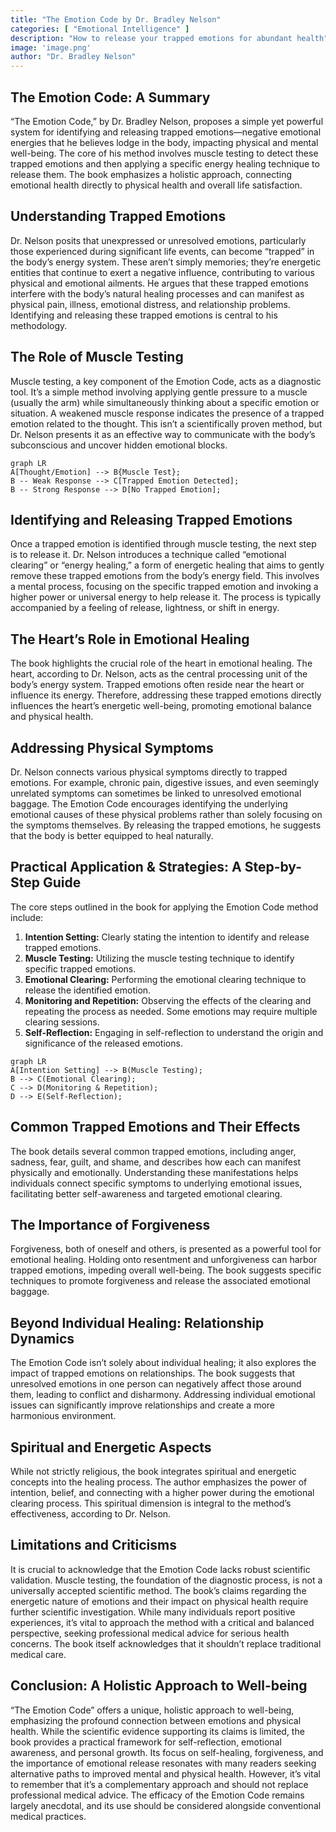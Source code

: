 ```yaml
---
title: "The Emotion Code by Dr. Bradley Nelson"
categories: [ "Emotional Intelligence" ]
description: "How to release your trapped emotions for abundant health"
image: 'image.png'
author: "Dr. Bradley Nelson"
---
```

## The Emotion Code: A Summary

"The Emotion Code," by Dr. Bradley Nelson, proposes a simple yet powerful system for identifying and releasing trapped emotions—negative emotional energies that he believes lodge in the body, impacting physical and mental well-being.  The core of his method involves muscle testing to detect these trapped emotions and then applying a specific energy healing technique to release them.  The book emphasizes a holistic approach, connecting emotional health directly to physical health and overall life satisfaction.


## Understanding Trapped Emotions

Dr. Nelson posits that unexpressed or unresolved emotions, particularly those experienced during significant life events, can become "trapped" in the body's energy system. These aren't simply memories; they're energetic entities that continue to exert a negative influence, contributing to various physical and emotional ailments. He argues that these trapped emotions interfere with the body's natural healing processes and can manifest as physical pain, illness, emotional distress, and relationship problems.  Identifying and releasing these trapped emotions is central to his methodology.

## The Role of Muscle Testing

Muscle testing, a key component of the Emotion Code, acts as a diagnostic tool.  It's a simple method involving applying gentle pressure to a muscle (usually the arm) while simultaneously thinking about a specific emotion or situation. A weakened muscle response indicates the presence of a trapped emotion related to the thought.  This isn't a scientifically proven method, but Dr. Nelson presents it as an effective way to communicate with the body's subconscious and uncover hidden emotional blocks.

```mermaid
graph LR
A[Thought/Emotion] --> B{Muscle Test};
B -- Weak Response --> C[Trapped Emotion Detected];
B -- Strong Response --> D[No Trapped Emotion];
```

## Identifying and Releasing Trapped Emotions

Once a trapped emotion is identified through muscle testing, the next step is to release it.  Dr. Nelson introduces a technique called "emotional clearing" or "energy healing,"  a form of energetic healing that aims to gently remove these trapped emotions from the body's energy field.  This involves a mental process, focusing on the specific trapped emotion and invoking a higher power or universal energy to help release it.  The process is typically accompanied by a feeling of release, lightness, or shift in energy.

##  The Heart's Role in Emotional Healing

The book highlights the crucial role of the heart in emotional healing.  The heart, according to Dr. Nelson, acts as the central processing unit of the body's energy system. Trapped emotions often reside near the heart or influence its energy. Therefore, addressing these trapped emotions directly influences the heart's energetic well-being, promoting emotional balance and physical health.

## Addressing Physical Symptoms

Dr. Nelson connects various physical symptoms directly to trapped emotions. For example, chronic pain, digestive issues, and even seemingly unrelated symptoms can sometimes be linked to unresolved emotional baggage.  The Emotion Code encourages identifying the underlying emotional causes of these physical problems rather than solely focusing on the symptoms themselves.  By releasing the trapped emotions, he suggests that the body is better equipped to heal naturally.

## Practical Application & Strategies:  A Step-by-Step Guide

The core steps outlined in the book for applying the Emotion Code method include:

1. **Intention Setting:** Clearly stating the intention to identify and release trapped emotions.
2. **Muscle Testing:** Utilizing the muscle testing technique to identify specific trapped emotions.
3. **Emotional Clearing:** Performing the emotional clearing technique to release the identified emotion.
4. **Monitoring and Repetition:**  Observing the effects of the clearing and repeating the process as needed.  Some emotions may require multiple clearing sessions.
5. **Self-Reflection:**  Engaging in self-reflection to understand the origin and significance of the released emotions.


```mermaid
graph LR
A[Intention Setting] --> B(Muscle Testing);
B --> C(Emotional Clearing);
C --> D(Monitoring & Repetition);
D --> E(Self-Reflection);
```

## Common Trapped Emotions and Their Effects

The book details several common trapped emotions, including anger, sadness, fear, guilt, and shame, and describes how each can manifest physically and emotionally.  Understanding these manifestations helps individuals connect specific symptoms to underlying emotional issues, facilitating better self-awareness and targeted emotional clearing.

##  The Importance of Forgiveness

Forgiveness, both of oneself and others, is presented as a powerful tool for emotional healing. Holding onto resentment and unforgiveness can harbor trapped emotions, impeding overall well-being.  The book suggests specific techniques to promote forgiveness and release the associated emotional baggage.

##  Beyond Individual Healing: Relationship Dynamics

The Emotion Code isn't solely about individual healing; it also explores the impact of trapped emotions on relationships.  The book suggests that unresolved emotions in one person can negatively affect those around them, leading to conflict and disharmony.  Addressing individual emotional issues can significantly improve relationships and create a more harmonious environment.

##  Spiritual and Energetic Aspects

While not strictly religious, the book integrates spiritual and energetic concepts into the healing process.  The author emphasizes the power of intention, belief, and connecting with a higher power during the emotional clearing process. This spiritual dimension is integral to the method’s effectiveness, according to Dr. Nelson.


##  Limitations and Criticisms

It is crucial to acknowledge that the Emotion Code lacks robust scientific validation. Muscle testing, the foundation of the diagnostic process, is not a universally accepted scientific method.  The book's claims regarding the energetic nature of emotions and their impact on physical health require further scientific investigation.  While many individuals report positive experiences, it's vital to approach the method with a critical and balanced perspective, seeking professional medical advice for serious health concerns.  The book itself acknowledges that it shouldn't replace traditional medical care.


## Conclusion:  A Holistic Approach to Well-being

"The Emotion Code" offers a unique, holistic approach to well-being, emphasizing the profound connection between emotions and physical health. While the scientific evidence supporting its claims is limited, the book provides a practical framework for self-reflection, emotional awareness, and personal growth.  Its focus on self-healing, forgiveness, and the importance of emotional release resonates with many readers seeking alternative paths to improved mental and physical health. However, it’s vital to remember that it's a complementary approach and should not replace professional medical advice. The efficacy of the Emotion Code remains largely anecdotal, and its use should be considered alongside conventional medical practices.

